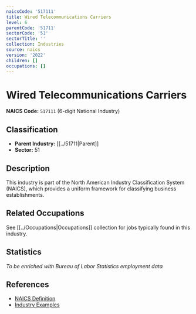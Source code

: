 ```yaml
---
naicsCode: '517111'
title: Wired Telecommunications Carriers
level: 6
parentCode: '51711'
sectorCode: '51'
sectorTitle: ''
collection: Industries
source: naics
version: '2022'
children: []
occupations: []
---
```

# Wired Telecommunications Carriers

**NAICS Code:** `517111` (6-digit National Industry)

## Classification

- **Parent Industry:** [[../51711|Parent]]
- **Sector:** 51

## Description

This industry is part of the North American Industry Classification System (NAICS), which provides a uniform framework for classifying business establishments.

## Related Occupations

See [[../Occupations|Occupations]] collection for jobs typically found in this industry.

## Statistics

*To be enriched with Bureau of Labor Statistics employment data*

## References

- [NAICS Definition](https://www.census.gov/naics/)
- [Industry Examples](https://www.census.gov/naics/2022NAICS/)
